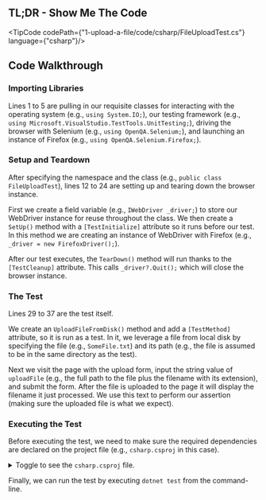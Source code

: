 
## TL;DR - Show Me The Code

<TipCode codePath={"1-upload-a-file/code/csharp/FileUploadTest.cs"} language={"csharp"}/>

## Code Walkthrough

### Importing Libraries

Lines 1 to 5 are pulling in our requisite classes for interacting with the operating system (e.g., `using System.IO;`),
our testing framework (e.g., `using Microsoft.VisualStudio.TestTools.UnitTesting;`), driving the browser with
Selenium (e.g., `using OpenQA.Selenium;`), and launching an instance of Firefox
(e.g., `using OpenQA.Selenium.Firefox;`).

### Setup and Teardown

After specifying the namespace and the class (e.g., `public class FileUploadTest`), lines 12 to 24 are setting up and
tearing down the browser instance.

First we create a field variable (e.g., `IWebDriver _driver;`) to store our WebDriver instance for reuse throughout
the class. We then create a `SetUp()` method with a `[TestInitialize]` attribute so it runs before our test. In this
method we are creating an instance of WebDriver with Firefox (e.g., `_driver = new FirefoxDriver();`).

After our test executes, the `TearDown()` method will run thanks to the `[TestCleanup]` attribute. This
calls `_driver?.Quit();` which will close the browser instance.

### The Test

Lines 29 to 37 are the test itself.

We create an `UploadFileFromDisk()` method and add a `[TestMethod]` attribute, so it is run as a test. In it, we leverage
a file from local disk by specifying the file (e.g., `SomeFile.txt`) and its path (e.g., the file is assumed to be in
the same directory as the test).

Next we visit the page with the upload form, input the string value of `uploadFile` (e.g., the full path to the file
plus the filename with its extension), and submit the form. After the file is uploaded to the page it will display the
filename it just processed. We use this text to perform our assertion (making sure the uploaded file is what we expect).

### Executing the Test

Before executing the test, we need to make sure the required dependencies are declared on the project file (e.g.,
`csharp.csproj` in this case).

<details>
    <summary>Toggle to see the <code>csharp.csproj</code> file.</summary>
    <div>
        <TipCode codePath={"1-upload-a-file/code/csharp/csharp.csproj"} language={"xml"}/>
    </div>
</details>

Finally, we can run the test by executing `dotnet test` from the command-line.

